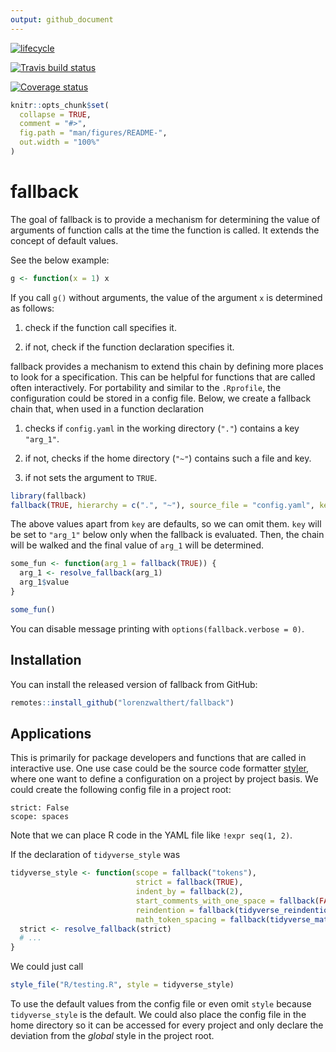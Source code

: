 ```yaml
---
output: github_document
---
```


<!-- README.md is generated from README.Rmd. Please edit that file -->

[![lifecycle](https://img.shields.io/badge/lifecycle-experimental-orange.svg)](https://www.tidyverse.org/lifecycle/#experimental)

[![Travis build status](https://travis-ci.org/lorenzwalthert/fallback.svg?branch=master)](https://travis-ci.org/lorenzwalthert/fallback)

[![Coverage status](https://codecov.io/gh/lorenzwalthert/fallback/branch/master/graph/badge.svg)](https://codecov.io/github/lorenzwalthert/fallback?branch=master)

```r
knitr::opts_chunk$set(
  collapse = TRUE,
  comment = "#>",
  fig.path = "man/figures/README-",
  out.width = "100%"
)
```

# fallback

The goal of fallback is to provide a mechanism for determining the value of
arguments of function calls at the time the function is called. It extends the
concept of default values.

See the below example:

```r
g <- function(x = 1) x
```

If you call `g()` without arguments, the value of the argument `x` is determined
as follows:

1. check if the function call specifies it.

2. if not, check if the function declaration specifies it.

fallback provides a mechanism to extend this chain by defining more places to
look for a specification. This can be helpful for functions that are called
often interactively. For portability and similar to the `.Rprofile`, the
configuration could be stored in a config file. Below, we create a fallback
chain that, when used in a function declaration

1. checks if `config.yaml` in the working directory (`"."`) contains a key
   `"arg_1"`.

2. if not, checks if the home directory (`"~"`) contains such a file and key.

3. if not sets the argument to `TRUE`.

```r
library(fallback)
fallback(TRUE, hierarchy = c(".", "~"), source_file = "config.yaml", key = "arg_1")
```

The above values apart from `key` are defaults, so we can omit them. `key` will
be set to `"arg_1"` below only when the fallback is evaluated. Then, the chain
will be walked and the final value of `arg_1` will be determined.

```r
some_fun <- function(arg_1 = fallback(TRUE)) {
  arg_1 <- resolve_fallback(arg_1)
  arg_1$value
}

some_fun()
```

You can disable message printing with `options(fallback.verbose = 0)`.

## Installation

You can install the released version of fallback from GitHub:

``` r
remotes::install_github("lorenzwalthert/fallback")
```

## Applications

This is primarily for package developers and functions that are called in
interactive use. One use case could be the source code formatter
[styler](https://styler.r-lib.org), where one want to define a configuration on
a project by project basis. We could create the following config file in a
project root:

```
strict: False
scope: spaces

```

Note that we can place R code in the YAML file like `!expr seq(1, 2)`.

If the declaration of `tidyverse_style` was

```r
tidyverse_style <- function(scope = fallback("tokens"),
                            strict = fallback(TRUE),
                            indent_by = fallback(2),
                            start_comments_with_one_space = fallback(FALSE),
                            reindention = fallback(tidyverse_reindention()),
                            math_token_spacing = fallback(tidyverse_math_token_spacing())) {
  strict <- resolve_fallback(strict)
  # ...
}
```

We could just call

```r
style_file("R/testing.R", style = tidyverse_style)
```

To use the default values from the config file or even omit `style` because
`tidyverse_style` is the default. We could also place the config file in the
home directory so it can be accessed for every project and only declare the
deviation from the *global* style in the project root.


